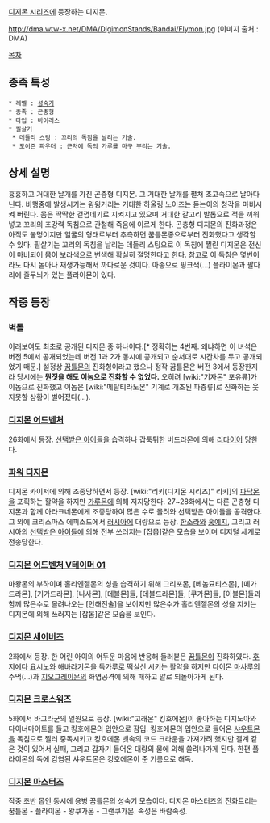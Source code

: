 [[디지몬 시리즈]]에 등장하는 디지몬.

http://dma.wtw-x.net/DMA/DigimonStands/Bandai/Flymon.jpg
(이미지 출처 : DMA) 

[[목차]]

== 종족 특성 ==
 * 레벨 : [[성숙기]]
 * 종족 : 곤충형
 * 타입 : 바이러스
 * 필살기
  * 데들리 스팅 : 꼬리의 독침을 날리는 기술.
  * 포이즌 파우더 : 근처에 독의 가루를 마구 뿌리는 기술.

== 상세 설명 ==
흉흉하고 거대한 날개를 가진 곤충형 디지몬. 그 거대한 날개를 펼쳐 초고속으로 날아다닌다. 비행중에 발생시키는 윙윙거리는 거대한 하울링 노이즈는 듣는이의 청각을 마비시켜 버린다. 몸은 딱딱한 겉껍데기로 지켜지고 있으며 거대한 갈고리 발톱으로 적을 끼워넣고 꼬리의 초강력 독침으로 관철해 죽음에 이르게 한다. 곤충형 디지몬의 진화과정은 아직도 불명이지만 얼굴의 형태로부터 추측하면 꿈틀몬종으로부터 진화했다고 생각할수 있다. 필살기는 꼬리의 독침을 날리는 데들리 스팅으로 이 독침에 찔린 디지몬은 전신이 마비되어 몸이 보라색으로 변색해 확실히 절명한다고 한다. 참고로 이 독침은 몇번이라도 다시 돋아나 재생가능해서 까다로운 것이다. 아종으로 핑크색(...) 플라이몬과 팔다리에 줄무늬가 있는 플라이몬이 있다.

== 작중 등장 ==
=== 벽돌 ===
이래보여도 최초로 공개된 디지몬 중 하나이다.[* 정확히는 4번째. 왜냐하면 이 녀석은 버전 5에서 공개되었는데 버전 1과 2가 동시에 공개되고 순서대로 시간차를 두고 공개되었기 때문.] 설정상 [[꿈틀몬]]의 진화형이라고 했으나 정작 꿈틀몬은 버전 3에서 등장한지라 당시에는 '''뭔짓을 해도 이놈으로 진화할 수 없었다.''' 오히려 [wiki:"기자몬" 포유류]가 이놈으로 진화했고 이놈은 [wiki:"메탈티라노몬" 기계로 개조된 파충류]로 진화하는 웃지못할 상황이 벌어졌다(...).

=== [[디지몬 어드벤처]] ===
26화에서 등장. [[선택받은 아이들]]을 습격하나 갑툭튀한 버드라몬에 의해 [[리타이어]] 당한다.
 
=== [[파워 디지몬]] ===
디지몬 카이저에 의해 조종당하면서 등장. [wiki:"리키(디지몬 시리즈)" 리키]의 [[파닥몬]]을 포획하는 활약을 하지만 [[가루몬]]에 의해 저지당한다. 27~28화에서는 다른 곤충형 디지몬과 함께 아라크네몬에게 조종당하여 많은 수로 몰려와 선택받은 아이들을 공격한다. 그 외에 크리스마스 에피소드에서 [[러시아]]에 대량으로 등장. [[한소라]]와 [[홍예지]], 그리고 러시아의 [[선택받은 아이들]]에 의해 전부 쓰러지는 [잡몹]같은 모습을 보이며 디지털 세계로 전송당한다.

=== [[디지몬 어드벤처 V테이머 01]] ===
마왕몬의 부하이며 홀리엔젤몬의 성을 습격하기 위해 그리포몬, [베놈묘티스몬], [메가드라몬], [기가드라몬], [나사몬], [데블몬]들, [데블드라몬]들, [쿠가몬]들, [이블몬]들과 함께 많은수로 몰려나오는 [인해전술]을 보이지만 많은수가 홀리엔젤몬의 성을 지키는 디지몬에 의해 쓰러지는 [잡몹]같은 모습을 보인다.

=== [[디지몬 세이버즈]] ===
2화에서 등장. 한 어린 아이의 어두운 마음에 반응해 들러붇은 [[꿈틀몬]]이 진화하였다. [[후지에다 요시노]]와 [[해바라기몬]]을 독가루로 떡실신 시키는 활약을 하지만 [[다이몬 마사루]]의 주먹(...)과 [[지오그레이몬]]의 화염공격에 의해 패하고 알로 되돌아가게 된다.

=== [[디지몬 크로스워즈]] ===
5화에서 바그라군의 일원으로 등장. [wiki:"고래몬" 킹호에몬]이 좋아하는 디지노아와 다이너마이트를 들고 킹호에몬의 입안으로 잠입. 킹호에몬의 입안으로 들어온 [[샤우트몬]]을 독침으로 찔러 중독시키고 킹호에몬 뱃속의 코드 크라운을 가져가려 했지만 결계 같은 것이 있어서 실패, 그리고 갑자기 들어온 대량의 물에 의해 쓸려나가게 된다. 한편 플라이몬의 독에 감염된 샤우트몬은 킹호에몬이 준 기름으로 해독.

=== [[디지몬 마스터즈]] ===
작중 초반 몹인 동시에 용병 꿈틀몬의 성숙기 모습이다. 디지몬 마스터즈의 진화트리는 꿈틀몬 - 플라이몬 - 왕쿠가몬 - 그랜쿠가몬. 속성은 바람속성.
